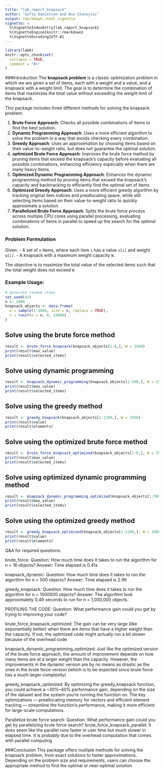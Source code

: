 ```yaml
---
title: "lab_report_knapsack"
author: "Sofia Danielson and Ana Stanojcic"
output: rmarkdown::html_vignette
vignette: >
  %\VignetteIndexEntry{lab_report_knapsack}
  %\VignetteEngine{knitr::rmarkdown}
  %\VignetteEncoding{UTF-8}
---
```


```r
library(lab6)  
knitr::opts_chunk$set(
  collapse = TRUE,
  comment = "#>"
)
```
###Introduction
The **knapsack problem** is a classic optimization problem in which we are given a set of items, each with a weight and a value, and a knapsack with a weight limit. The goal is to determine the combination of items that maximizes the total value without exceeding the weight limit of the knapsack. 

This package includes three different methods for solving the knapsack problem:

1. **Brute Force Approach**: Checks all possible combinations of items to find the best solution.
2. **Dynamic Programming Approach**: Uses a more efficient algorithm to solve the problem in a way that avoids checking every combination.
3. **Greedy Approach**: Uses an approximation by choosing items based on their value-to-weight ratio, but does not guarantee the optimal solution.
4. **optimized Brute Force Approach**: Improves the brute force method by pruning items that exceed the knapsack's capacity before evaluating all possible combinations, enhancing efficiency especially when there are many heavy items.
5. **Optimized Dynamic Programming Approach**: Enhances the dynamic programming method by pruning items that exceed the knapsack's capacity and backtracking to efficiently find the optimal set of items
6. **Optimized Greedy Approach**: Uses a more efficient greedy algorithm by tracking original item indices and preallocating space, while still selecting items based on their value-to-weight ratio to quickly approximate a solution.
7. **Parallelized Brute Force Approach**: Splits the brute force process across multiple CPU cores using parallel processing, evaluating combinations of items in parallel to speed up the search for the optimal solution.

### Problem Formulation

Given:
- A set of `n` items, where each item `i` has a value `v[i]` and weight `w[i]`.
- A knapsack with a maximum weight capacity `W`.

The objective is to maximize the total value of the selected items such that the total weight does not exceed `W`.

### Example Usage:

```r
# Generate random items
set.seed(42)
n <- 2000
knapsack_objects <- data.frame(
  w = sample(1:4000, size = n, replace = TRUE),
  v = runif(n = n, 0, 10000)
)
```

## Solve using the brute force method
```r

result <- brute_force_knapsack(knapsack_objects[1:8,], W = 3500)
print(result$max_value)
print(result$selected_items)
```

## Solve using dynamic programming
```r

result <- knapsack_dynamic_programming(knapsack_objects[1:500,], W = 3500)
print(result$max_value)
print(result$selected_items)
```

## Solve using the greedy method
```r

result <- greedy_knapsack(knapsack_objects[1:1200,], W = 3500)
print(result$value)
print(result$elements)
```

## Solve using the optimized brute force method
```r
result <- brute_force_knapsack_optimized(knapsack_objects[1:8,], W = 3500)
print(result$max_value)
print(result$selected_items)
```


## Solve using optimized dynamic programming method
```r

result <- knapsack_dynamic_programming_optimized(knapsack_objects[1:500,], W = 3500)
print(result$max_value)
print(result$selected_items)
```

## Solve using the optimized greedy method
```r

result <- greedy_knapsack_optimized(knapsack_objects[1:1200,], W = 3500)
print(result$value)
print(result$elements)
```

Q&A for required questions:

brute_force:
Question: How much time does it takes to run the algorithm for n = 16 objects?
Answer: Time elapsed is 0.41s

knapsack_dynamic:
Question: How much time does it takes to run the algorithm for n = 500 objects?
Answer: Time elapsed is 2.99

greedy_knapsack: 
Question: How much time does it takes to run the algorithm for n = 1000000 objects?
Answer: The algorithm took approximately 0.49 seconds to run for n = 1,000,000 objects.

PROFILING THE CODE:
Question: What performance gain could you get by trying to improving your code?

brute_force_knapsack_optimized: 
The gain can be very large (like exponentially better) when there are items that have a higher weight than the capacity. If not, the optimized code might actually run a bit slower because of the overhead code

knapsack_dynamic_programming_optimized:
Just like the optimized version of the brute force approach, the amount of improvement depends on how many items are at a larger weight than the capacity. However, the improvements in the dynamic version are by no means as drastic as the ones in the brute force version (which is to be expected since brute force has a much larger complexity)


greedy_knapsack_optimized: By optimizing the greedy_knapsack function, you could achieve a ~30%–40% performance gain, depending on the size of the dataset and the system you're running the function on. The key optimizations — preallocating memory for vectors and efficient element tracking — streamline the function's performance, making it more efficient for large-scale computations.



Parallelize brute force search:
Question: What performance gain could you get by parallelizing brute force search?
brute_force_knapsack_parallel:
It does seem like the parallel runs faster in user time but much slower in elapsed time.
It is probably due to the overhead computation that comes with parallel computing

###Conclusion
This package offers multiple methods for solving the knapsack problem, from exact solutions to faster approximations. Depending on the problem size and requirements, users can choose the appropriate method to find the optimal or near-optimal solution